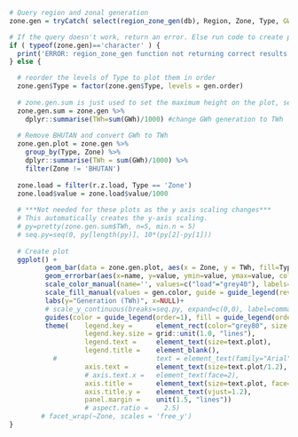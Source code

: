 
```r

# Query region and zonal generation
zone.gen = tryCatch( select(region_zone_gen(db), Region, Zone, Type, GWh = value), error = function(cond) { return('ERROR') } )

# If the query doesn't work, return an error. Else run code to create plot.
if ( typeof(zone.gen)=='character' ) {
  print('ERROR: region_zone_gen function not returning correct results.')
} else {

  # reorder the levels of Type to plot them in order
  zone.gen$Type = factor(zone.gen$Type, levels = gen.order)
    
  # zone.gen.sum is just used to set the maximum height on the plot, see pretty() fcn below
  zone.gen.sum = zone.gen %>% 
    dplyr::summarise(TWh=sum(GWh)/1000) #change GWh generation to TWh
  
  # Remove BHUTAN and convert GWh to TWh
  zone.gen.plot = zone.gen %>%
    group_by(Type, Zone) %>%
    dplyr::summarise(TWh = sum(GWh)/1000) %>%
    filter(Zone != 'BHUTAN')
    
  zone.load = filter(r.z.load, Type == 'Zone')
  zone.load$value = zone.load$value/1000
  
  # ***Not needed for these plots as the y axis scaling changes***
  # This automatically creates the y-axis scaling. 
  # py=pretty(zone.gen.sum$TWh, n=5, min.n = 5)
  # seq.py=seq(0, py[length(py)], 10*(py[2]-py[1]))
  
  # Create plot
  ggplot() +
         geom_bar(data = zone.gen.plot, aes(x = Zone, y = TWh, fill=Type, order=as.numeric(Type)), stat="identity", position="stack" ) +
         geom_errorbar(aes(x=name, y=value, ymin=value, ymax=value, color='load'), data=zone.load, linetype='longdash', size=0.45)+ 
         scale_color_manual(name='', values=c("load"="grey40"), labels=c("Load"))+
         scale_fill_manual(values = gen.color, guide = guide_legend(reverse = TRUE))+
         labs(y="Generation (TWh)", x=NULL)+
         # scale_y_continuous(breaks=seq.py, expand=c(0,0), label=comma)+
         guides(color = guide_legend(order=1), fill = guide_legend(order=2, reverse=TRUE))+
         theme(    legend.key =      element_rect(color="grey80", size = 0.8), 
                   legend.key.size = grid::unit(1.0, "lines"),
                   legend.text =     element_text(size=text.plot), 
                   legend.title =    element_blank(),
           #                         text = element_text(family="Arial"),
                   axis.text =       element_text(size=text.plot/1.2), 
                   # axis.text.x =   element_text(face=2), 
                   axis.title =      element_text(size=text.plot, face=2), 
                   axis.title.y =    element_text(vjust=1.2), 
                   panel.margin =    unit(1.5, "lines"))
                   # aspect.ratio =    2.5)
        # facet_wrap(~Zone, scales = 'free_y')
}
```
